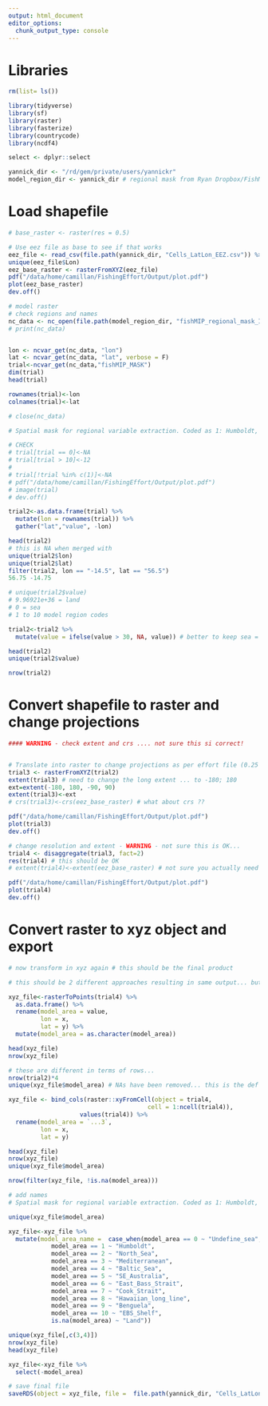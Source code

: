 ```yaml
---
output: html_document
editor_options: 
  chunk_output_type: console
---
```


# Libraries

```r

rm(list= ls())

library(tidyverse)
library(sf)
library(raster)
library(fasterize)
library(countrycode)
library(ncdf4)

select <- dplyr::select

yannick_dir <- "/rd/gem/private/users/yannickr"
model_region_dir <- yannick_dir # regional mask from Ryan Dropbox/FishMIP_Regional_Fircings_ISIMIP3a fishMIP_regional_mask_ISIMIP3.nc

```

# Load shapefile 

```r

# base_raster <- raster(res = 0.5)

# Use eez file as base to see if that works
eez_file <- read_csv(file.path(yannick_dir, "Cells_LatLon_EEZ.csv")) %>% select(Lon, Lat, A_Code)
unique(eez_file$Lon)
eez_base_raster <- rasterFromXYZ(eez_file)
pdf("/data/home/camillan/FishingEffort/Output/plot.pdf")
plot(eez_base_raster)
dev.off()

# model raster 
# check regions and names 
nc_data <- nc_open(file.path(model_region_dir, "fishMIP_regional_mask_ISIMIP3.nc"))
# print(nc_data)


lon <- ncvar_get(nc_data, "lon")
lat <- ncvar_get(nc_data, "lat", verbose = F)
trial<-ncvar_get(nc_data,"fishMIP_MASK")
dim(trial)
head(trial)

rownames(trial)<-lon
colnames(trial)<-lat

# close(nc_data)

# Spatial mask for regional variable extraction. Coded as 1: Humboldt, 2: North Sea, 3: Mediterranean, 4: Baltic Sea, 5: SE_Australia, 6: East Bass Strait, 7: Cook Strait, 8: Hawaiian long line, 9: Benguela, 10: EBS Shelf

# CHECK 
# trial[trial == 0]<-NA
# trial[trial > 10]<-12
# 
# trial[!trial %in% c(1)]<-NA
# pdf("/data/home/camillan/FishingEffort/Output/plot.pdf")
# image(trial)
# dev.off()

trial2<-as.data.frame(trial) %>% 
  mutate(lon = rownames(trial)) %>% 
  gather("lat","value", -lon)

head(trial2)
# this is NA when merged with 
unique(trial2$lon)
unique(trial2$lat)
filter(trial2, lon == "-14.5", lat == "56.5")
56.75 -14.75

# unique(trial2$value)
# 9.96921e+36 = land 
# 0 = sea 
# 1 to 10 model region codes

trial2<-trial2 %>% 
  mutate(value = ifelse(value > 30, NA, value)) # better to keep sea = 0 and land = NA I think 

head(trial2)
unique(trial2$value)

nrow(trial2)

```

# Convert shapefile to raster and change projections 

```r


#### WARNING - check extent and crs .... not sure this si correct! 


# Translate into raster to change projections as per effort file (0.25 to 0.75)
trial3 <- rasterFromXYZ(trial2)
extent(trial3) # need to change the long extent ... to -180; 180
ext=extent(-180, 180, -90, 90)
extent(trial3)<-ext
# crs(trial3)<-crs(eez_base_raster) # what about crs ?? 

pdf("/data/home/camillan/FishingEffort/Output/plot.pdf")
plot(trial3)
dev.off()

# change resolution and extent - WARNING - not sure this is OK... 
trial4 <- disaggregate(trial3, fact=2)
res(trial4) # this should be OK 
# extent(trial4)<-extent(eez_base_raster) # not sure you actually need this... 

pdf("/data/home/camillan/FishingEffort/Output/plot.pdf")
plot(trial4)
dev.off()

```

# Convert raster to xyz object and export

```r

# now transform in xyz again # this should be the final product 

# this should be 2 different approaches resulting in same output... but number of rows is not OK in first approach ... 

xyz_file<-rasterToPoints(trial4) %>% 
  as.data.frame() %>% 
  rename(model_area = value,
         lon = x, 
         lat = y) %>% 
  mutate(model_area = as.character(model_area))

head(xyz_file)
nrow(xyz_file)

# these are different in terms of rows... 
nrow(trial2)*4
unique(xyz_file$model_area) # NAs have been removed... this is the def for this function. 

xyz_file <- bind_cols(raster::xyFromCell(object = trial4, 
                                       cell = 1:ncell(trial4)), 
                    values(trial4)) %>% 
  rename(model_area = `...3`,
         lon = x,
         lat = y)

head(xyz_file)
nrow(xyz_file)
unique(xyz_file$model_area)

nrow(filter(xyz_file, !is.na(model_area)))

# add names 
# Spatial mask for regional variable extraction. Coded as 1: Humboldt, 2: North Sea, 3: Mediterranean, 4: Baltic Sea, 5: SE_Australia, 6: East Bass Strait, 7: Cook Strait, 8: Hawaiian long line, 9: Benguela, 10: EBS Shelf

unique(xyz_file$model_area)

xyz_file<-xyz_file %>% 
  mutate(model_area_name =  case_when(model_area == 0 ~ "Undefine_sea",
            model_area == 1 ~ "Humboldt",
            model_area == 2 ~ "North_Sea",
            model_area == 3 ~ "Mediterranean",
            model_area == 4 ~ "Baltic_Sea",
            model_area == 5 ~ "SE_Australia",
            model_area == 6 ~ "East_Bass_Strait",
            model_area == 7 ~ "Cook_Strait",
            model_area == 8 ~ "Hawaiian_long_line",
            model_area == 9 ~ "Benguela",
            model_area == 10 ~ "EBS_Shelf",
            is.na(model_area) ~ "Land"))

unique(xyz_file[,c(3,4)])
nrow(xyz_file)
head(xyz_file)

xyz_file<-xyz_file %>% 
  select(-model_area)

# save final file 
saveRDS(object = xyz_file, file =  file.path(yannick_dir, "Cells_LatLon_model_regions.rds"))

```

